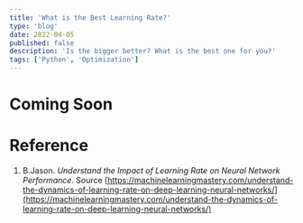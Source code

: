 ```yaml
---
title: 'What is the Best Learning Rate?'
type: 'blog'
date: 2022-04-05
published: false
description: 'Is the bigger better? What is the best one for you?'
tags: ['Python', 'Optimization']
---
```


# Coming Soon

# Reference

1. B.Jason. _Understand the Impact of Learning Rate on Neural Network Performance_. Source [https://machinelearningmastery.com/understand-the-dynamics-of-learning-rate-on-deep-learning-neural-networks/](https://machinelearningmastery.com/understand-the-dynamics-of-learning-rate-on-deep-learning-neural-networks/)
